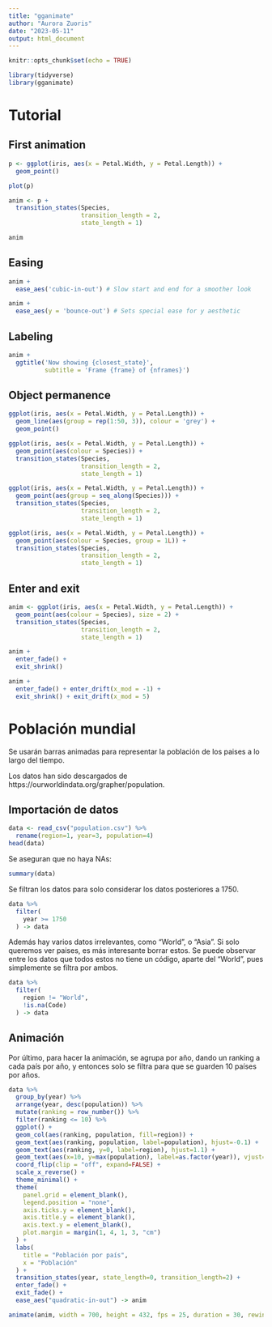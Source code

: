 ```yaml
---
title: "gganimate"
author: "Aurora Zuoris"
date: "2023-05-11"
output: html_document
---
```


```r
knitr::opts_chunk$set(echo = TRUE)
```

```r
library(tidyverse)
library(gganimate)
```

# Tutorial

## First animation

```r
p <- ggplot(iris, aes(x = Petal.Width, y = Petal.Length)) + 
  geom_point()

plot(p)
```


```r
anim <- p + 
  transition_states(Species,
                    transition_length = 2,
                    state_length = 1)

anim
```

## Easing

```r
anim + 
  ease_aes('cubic-in-out') # Slow start and end for a smoother look
```

```r
anim + 
  ease_aes(y = 'bounce-out') # Sets special ease for y aesthetic
```

## Labeling

```r
anim + 
  ggtitle('Now showing {closest_state}',
          subtitle = 'Frame {frame} of {nframes}')
```


## Object permanence

```r
ggplot(iris, aes(x = Petal.Width, y = Petal.Length)) + 
  geom_line(aes(group = rep(1:50, 3)), colour = 'grey') + 
  geom_point()
```


```r
ggplot(iris, aes(x = Petal.Width, y = Petal.Length)) + 
  geom_point(aes(colour = Species)) + 
  transition_states(Species,
                    transition_length = 2,
                    state_length = 1)
```


```r
ggplot(iris, aes(x = Petal.Width, y = Petal.Length)) + 
  geom_point(aes(group = seq_along(Species))) + 
  transition_states(Species,
                    transition_length = 2,
                    state_length = 1)
```

```r
ggplot(iris, aes(x = Petal.Width, y = Petal.Length)) + 
  geom_point(aes(colour = Species, group = 1L)) + 
  transition_states(Species,
                    transition_length = 2,
                    state_length = 1)
```


## Enter and exit

```r
anim <- ggplot(iris, aes(x = Petal.Width, y = Petal.Length)) + 
  geom_point(aes(colour = Species), size = 2) + 
  transition_states(Species,
                    transition_length = 2,
                    state_length = 1)

anim + 
  enter_fade() + 
  exit_shrink()
```

```r
anim + 
  enter_fade() + enter_drift(x_mod = -1) + 
  exit_shrink() + exit_drift(x_mod = 5)
```

# Población mundial

Se usarán barras animadas para representar la población de los paises a lo largo del tiempo.

Los datos han sido descargados de https://ourworldindata.org/grapher/population.

## Importación de datos

```r
data <- read_csv("population.csv") %>%
  rename(region=1, year=3, population=4)
head(data)
```


Se aseguran que no haya NAs:

```r
summary(data)
```

Se filtran los datos para solo considerar los datos posteriores a 1750.

```r
data %>%
  filter(
    year >= 1750
  ) -> data
```

Además hay varios datos irrelevantes, como "World", o "Asia". Si solo queremos ver paises, es más interesante borrar estos.
Se puede observar entre los datos que todos estos no tiene un código, aparte del "World", pues simplemente se filtra por ambos.

```r
data %>%
  filter(
    region != "World",
    !is.na(Code)
  ) -> data
```

## Animación

Por último, para hacer la animación, se agrupa por año, dando un ranking a cada país por año,
y entonces solo se filtra para que se guarden 10 países por años.

```r
data %>%
  group_by(year) %>%
  arrange(year, desc(population)) %>%
  mutate(ranking = row_number()) %>%
  filter(ranking <= 10) %>%
  ggplot() +
  geom_col(aes(ranking, population, fill=region)) +
  geom_text(aes(ranking, population, label=population), hjust=-0.1) +
  geom_text(aes(ranking, y=0, label=region), hjust=1.1) +
  geom_text(aes(x=10, y=max(population), label=as.factor(year)), vjust=0.2, alpha=0.5, col="gray", size=20) +
  coord_flip(clip = "off", expand=FALSE) +
  scale_x_reverse() +
  theme_minimal() +
  theme(
    panel.grid = element_blank(),
    legend.position = "none",
    axis.ticks.y = element_blank(),
    axis.title.y = element_blank(),
    axis.text.y = element_blank(),
    plot.margin = margin(1, 4, 1, 3, "cm")
  ) +
  labs(
    title = "Población por país",
    x = "Población"
  ) +
  transition_states(year, state_length=0, transition_length=2) +
  enter_fade() +
  exit_fade() +
  ease_aes("quadratic-in-out") -> anim

animate(anim, width = 700, height = 432, fps = 25, duration = 30, rewind = FALSE)
```

